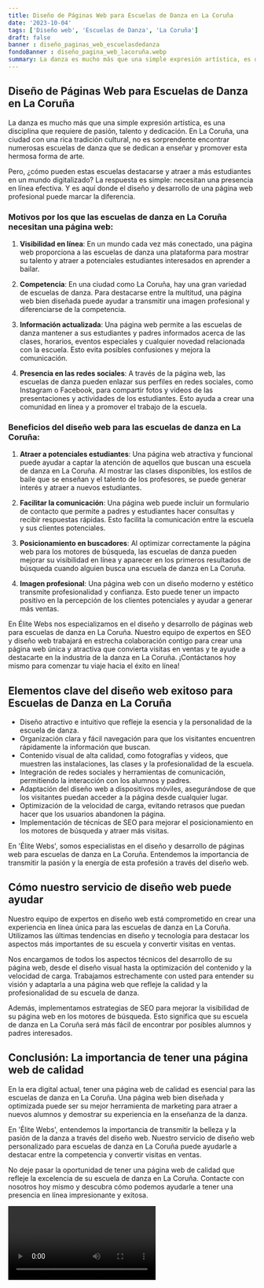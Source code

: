 ```yaml
---
title: Diseño de Páginas Web para Escuelas de Danza en La Coruña
date: '2023-10-04'
tags: ['Diseño web', 'Escuelas de Danza', 'La Coruña']
draft: false
banner : diseño_paginas_web_escuelasdedanza
fondoBanner : diseño_pagina_web_lacoruña.webp
summary: La danza es mucho más que una simple expresión artística, es una disciplina que requiere de pasión, talento y dedicación. En La Coruña, una ciudad con una rica tradición cultural, no es sorprendente encontrar numerosas escuelas de danza que se dedican a enseñar y promover esta hermosa forma de arte.
---
```


## Diseño de Páginas Web para Escuelas de Danza en La Coruña

La danza es mucho más que una simple expresión artística, es una disciplina que requiere de pasión, talento y dedicación. En La Coruña, una ciudad con una rica tradición cultural, no es sorprendente encontrar numerosas escuelas de danza que se dedican a enseñar y promover esta hermosa forma de arte.

Pero, ¿cómo pueden estas escuelas destacarse y atraer a más estudiantes en un mundo digitalizado? La respuesta es simple: necesitan una presencia en línea efectiva. Y es aquí donde el diseño y desarrollo de una página web profesional puede marcar la diferencia.

### Motivos por los que las escuelas de danza en La Coruña necesitan una página web:

1. **Visibilidad en línea**: En un mundo cada vez más conectado, una página web proporciona a las escuelas de danza una plataforma para mostrar su talento y atraer a potenciales estudiantes interesados en aprender a bailar.

2. **Competencia**: En una ciudad como La Coruña, hay una gran variedad de escuelas de danza. Para destacarse entre la multitud, una página web bien diseñada puede ayudar a transmitir una imagen profesional y diferenciarse de la competencia.

3. **Información actualizada**: Una página web permite a las escuelas de danza mantener a sus estudiantes y padres informados acerca de las clases, horarios, eventos especiales y cualquier novedad relacionada con la escuela. Esto evita posibles confusiones y mejora la comunicación.

4. **Presencia en las redes sociales**: A través de la página web, las escuelas de danza pueden enlazar sus perfiles en redes sociales, como Instagram o Facebook, para compartir fotos y videos de las presentaciones y actividades de los estudiantes. Esto ayuda a crear una comunidad en línea y a promover el trabajo de la escuela.

### Beneficios del diseño web para las escuelas de danza en La Coruña:

1. **Atraer a potenciales estudiantes**: Una página web atractiva y funcional puede ayudar a captar la atención de aquellos que buscan una escuela de danza en La Coruña. Al mostrar las clases disponibles, los estilos de baile que se enseñan y el talento de los profesores, se puede generar interés y atraer a nuevos estudiantes.

2. **Facilitar la comunicación**: Una página web puede incluir un formulario de contacto que permite a padres y estudiantes hacer consultas y recibir respuestas rápidas. Esto facilita la comunicación entre la escuela y sus clientes potenciales.

3. **Posicionamiento en buscadores**: Al optimizar correctamente la página web para los motores de búsqueda, las escuelas de danza pueden mejorar su visibilidad en línea y aparecer en los primeros resultados de búsqueda cuando alguien busca una escuela de danza en La Coruña.

4. **Imagen profesional**: Una página web con un diseño moderno y estético transmite profesionalidad y confianza. Esto puede tener un impacto positivo en la percepción de los clientes potenciales y ayudar a generar más ventas.

En Élite Webs nos especializamos en el diseño y desarrollo de páginas web para escuelas de danza en La Coruña. Nuestro equipo de expertos en SEO y diseño web trabajará en estrecha colaboración contigo para crear una página web única y atractiva que convierta visitas en ventas y te ayude a destacarte en la industria de la danza en La Coruña. ¡Contáctanos hoy mismo para comenzar tu viaje hacia el éxito en línea!

<GifSeo />

<Cta />

## Elementos clave del diseño web exitoso para Escuelas de Danza en La Coruña

- Diseño atractivo e intuitivo que refleje la esencia y la personalidad de la escuela de danza.
- Organización clara y fácil navegación para que los visitantes encuentren rápidamente la información que buscan.
- Contenido visual de alta calidad, como fotografías y videos, que muestren las instalaciones, las clases y la profesionalidad de la escuela.
- Integración de redes sociales y herramientas de comunicación, permitiendo la interacción con los alumnos y padres.
- Adaptación del diseño web a dispositivos móviles, asegurándose de que los visitantes puedan acceder a la página desde cualquier lugar.
- Optimización de la velocidad de carga, evitando retrasos que puedan hacer que los usuarios abandonen la página.
- Implementación de técnicas de SEO para mejorar el posicionamiento en los motores de búsqueda y atraer más visitas.

En 'Élite Webs', somos especialistas en el diseño y desarrollo de páginas web para escuelas de danza en La Coruña. Entendemos la importancia de transmitir la pasión y la energía de esta profesión a través del diseño web.

## Cómo nuestro servicio de diseño web puede ayudar

Nuestro equipo de expertos en diseño web está comprometido en crear una experiencia en línea única para las escuelas de danza en La Coruña. Utilizamos las últimas tendencias en diseño y tecnología para destacar los aspectos más importantes de su escuela y convertir visitas en ventas.

Nos encargamos de todos los aspectos técnicos del desarrollo de su página web, desde el diseño visual hasta la optimización del contenido y la velocidad de carga. Trabajamos estrechamente con usted para entender su visión y adaptarla a una página web que refleje la calidad y la profesionalidad de su escuela de danza.

Además, implementamos estrategias de SEO para mejorar la visibilidad de su página web en los motores de búsqueda. Esto significa que su escuela de danza en La Coruña será más fácil de encontrar por posibles alumnos y padres interesados.

## Conclusión: La importancia de tener una página web de calidad

En la era digital actual, tener una página web de calidad es esencial para las escuelas de danza en La Coruña. Una página web bien diseñada y optimizada puede ser su mejor herramienta de marketing para atraer a nuevos alumnos y demostrar su experiencia en la enseñanza de la danza.

En 'Élite Webs', entendemos la importancia de transmitir la belleza y la pasión de la danza a través del diseño web. Nuestro servicio de diseño web personalizado para escuelas de danza en La Coruña puede ayudarle a destacar entre la competencia y convertir visitas en ventas.

No deje pasar la oportunidad de tener una página web de calidad que refleje la excelencia de su escuela de danza en La Coruña. Contacte con nosotros hoy mismo y descubra cómo podemos ayudarle a tener una presencia en línea impresionante y exitosa.

<Video />

<CtaBot job='Escuelas de Danza' city='La Coruña'/>

<Gmaps query='La Coruña+españa+maps' />